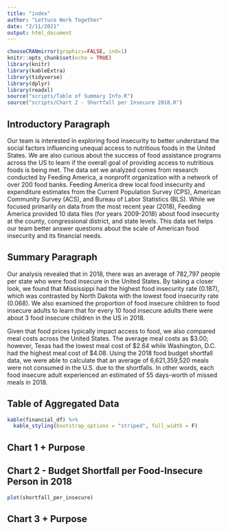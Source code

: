 ```yaml
---
title: "index"
author: "Lettuce Work Together"
date: "2/11/2021"
output: html_document
---
```

```r
chooseCRANmirror(graphics=FALSE, ind=1)
knitr::opts_chunk$set(echo = TRUE)
library(knitr)
library(kableExtra)
library(tidyverse)
library(dplyr)
library(readxl)
source("scripts/Table of Summary Info.R")
source("scripts/Chart 2 - Shortfall per Insecure 2018.R")
```

## Introductory Paragraph 
Our team is interested in exploring food insecurity to better understand the social factors influencing unequal access to nutritious foods in the United States. We are also curious about the success of food assistance programs across the US to learn if the overall goal of providing access to nutritious foods is being met. The data set we analyzed comes from research conducted by Feeding America, a nonprofit organization with a network of over 200 food banks. Feeding America drew local food insecurity and expenditure estimates from the Current Population Survey (CPS), American Community Survey (ACS), and Bureau of Labor Statistics (BLS). While we focused primarily on data from the most recent year (2018), Feeding America provided 10 data files (for years 2009-2018) about food insecurity at the county, congressional district, and state levels. This data set helps our team better answer questions about the scale of American food insecurity and its financial needs. 

## Summary Paragraph 
Our analysis revealed that in 2018, there was an average of 782,797 people per state who were food insecure in the United States. By taking a closer look, we found that Mississippi had the highest food insecurity rate (0.187), which was contrasted by North Dakota with the lowest food insecurity rate (0.068). We also examined the proportion of food insecure children to food insecure adults to learn that for every 10 food insecure adults there were about 3 food insecure children in the US in 2018. 

Given that food prices typically impact access to food, we also compared meal costs across the United States. The average meal costs as \$3.00; however, Texas had the lowest meal cost of \$2.64 while Washington, D.C. had the highest meal cost of $4.08. Using the 2018 food budget shortfall data, we were able to calculate that an average of 6,621,359,520 meals were not consumed in the U.S. due to the shortfalls. In other words, each food insecure adult experienced an estimated of 55 days-worth of missed meals in 2018. 

## Table of Aggregated Data
```r
kable(financial_df) %>% 
  kable_styling(bootstrap_options = "striped", full_width = F)
```

## Chart 1 + Purpose 


## Chart 2 - Budget Shortfall per Food-Insecure Person in 2018
```r
plot(shortfall_per_insecure)
```

## Chart 3 + Purpose


